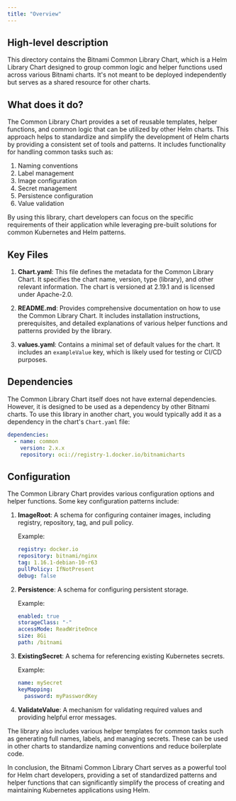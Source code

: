 ```yaml
---
title: "Overview"
---
```


## High-level description
This directory contains the Bitnami Common Library Chart, which is a Helm Library Chart designed to group common logic and helper functions used across various Bitnami charts. It's not meant to be deployed independently but serves as a shared resource for other charts.

## What does it do?
The Common Library Chart provides a set of reusable templates, helper functions, and common logic that can be utilized by other Helm charts. This approach helps to standardize and simplify the development of Helm charts by providing a consistent set of tools and patterns. It includes functionality for handling common tasks such as:

1. Naming conventions
2. Label management
3. Image configuration
4. Secret management
5. Persistence configuration
6. Value validation

By using this library, chart developers can focus on the specific requirements of their application while leveraging pre-built solutions for common Kubernetes and Helm patterns.

## Key Files

1. **Chart.yaml**: This file defines the metadata for the Common Library Chart. It specifies the chart name, version, type (library), and other relevant information. The chart is versioned at 2.19.1 and is licensed under Apache-2.0.

2. **README.md**: Provides comprehensive documentation on how to use the Common Library Chart. It includes installation instructions, prerequisites, and detailed explanations of various helper functions and patterns provided by the library.

3. **values.yaml**: Contains a minimal set of default values for the chart. It includes an `exampleValue` key, which is likely used for testing or CI/CD purposes.

## Dependencies
The Common Library Chart itself does not have external dependencies. However, it is designed to be used as a dependency by other Bitnami charts. To use this library in another chart, you would typically add it as a dependency in the chart's `Chart.yaml` file:

```yaml
dependencies:
  - name: common
    version: 2.x.x
    repository: oci://registry-1.docker.io/bitnamicharts
```

## Configuration
The Common Library Chart provides various configuration options and helper functions. Some key configuration patterns include:

1. **ImageRoot**: A schema for configuring container images, including registry, repository, tag, and pull policy.

   Example:
   ```yaml
   registry: docker.io
   repository: bitnami/nginx
   tag: 1.16.1-debian-10-r63
   pullPolicy: IfNotPresent
   debug: false
   ```

2. **Persistence**: A schema for configuring persistent storage.

   Example:
   ```yaml
   enabled: true
   storageClass: "-"
   accessMode: ReadWriteOnce
   size: 8Gi
   path: /bitnami
   ```

3. **ExistingSecret**: A schema for referencing existing Kubernetes secrets.

   Example:
   ```yaml
   name: mySecret
   keyMapping:
     password: myPasswordKey
   ```

4. **ValidateValue**: A mechanism for validating required values and providing helpful error messages.

The library also includes various helper templates for common tasks such as generating full names, labels, and managing secrets. These can be used in other charts to standardize naming conventions and reduce boilerplate code.

In conclusion, the Bitnami Common Library Chart serves as a powerful tool for Helm chart developers, providing a set of standardized patterns and helper functions that can significantly simplify the process of creating and maintaining Kubernetes applications using Helm.